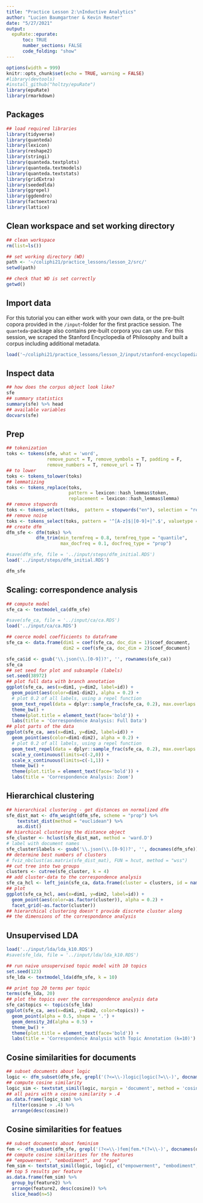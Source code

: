 ```yaml
---
title: "Practice Lesson 2:\nInductive Analytics"
author: "Lucien Baumgartner & Kevin Reuter"
date: "5/27/2021"
output: 
  epuRate::epurate:
      toc: TRUE
      number_sections: FALSE
      code_folding: "show"
---
```


```r
options(width = 999)
knitr::opts_chunk$set(echo = TRUE, warning = FALSE)
#library(devtools)
#install_github("holtzy/epuRate")
library(epuRate)
library(rmarkdown)
```

<link rel="stylesheet" href="styles.css">

## Packages
```r
## load required libraries
library(tidyverse)
library(quanteda)
library(lexicon)
library(reshape2)
library(stringi)
library(quanteda.textplots)
library(quanteda.textmodels)
library(quanteda.textstats)
library(gridExtra)
library(seededlda)
library(ggrepel)
library(ggdendro)
library(factoextra)
library(lattice)
```

## Clean workspace and set working directory
```r
## clean workspace
rm(list=ls())
```
```r
## set working directory (WD)
path <- '~/coliphi21/practice_lessons/lesson_2/src/'
setwd(path)
```
```r
## check that WD is set correctly
getwd()
```

## Import data

For this tutorial you can either work with your own data, or the pre-built copora provided in the `/input`-folder for the first practice session. The `quanteda`-package also contains pre-built corpora you can use. For this session, we scraped the Stanford Encyclopedia of Philosophy and built a corpus including additional metadata.

```r
load('~/coliphi21/practice_lessons/lesson_2/input/stanford-encyclopedia.RDS')
```

## Inspect data
```r
## how does the corpus object look like?
sfe
## summary statistics
summary(sfe) %>% head
## available variables
docvars(sfe)
```

## Prep
```r
## tokenization
toks <- tokens(sfe, what = 'word',
               remove_punct = T, remove_symbols = T, padding = F, 
               remove_numbers = T, remove_url = T)
## to lower
toks <- tokens_tolower(toks)
## lemmatizing
toks <- tokens_replace(toks, 
                       pattern = lexicon::hash_lemmas$token, 
                       replacement = lexicon::hash_lemmas$lemma)
## remove stopwords
toks <- tokens_select(toks,  pattern = stopwords("en"), selection = "remove")
## remove noise
toks <- tokens_select(toks, pattern = '^[A-z]$|[0-9]+|^.$', valuetype = 'regex', selection = 'remove')
## create dfm
dfm_sfe <- dfm(toks) %>% 
           dfm_trim(min_termfreq = 0.8, termfreq_type = "quantile",
                    max_docfreq = 0.1, docfreq_type = "prop")
```
```r
#save(dfm_sfe, file = '../input/steps/dfm_initial.RDS')
load('../input/steps/dfm_initial.RDS')
```
```r
dfm_sfe
```


## Scaling: correspondence analysis
```r
## compute model
sfe_ca <- textmodel_ca(dfm_sfe)
```
```r
#save(sfe_ca, file = '../input/ca/ca.RDS')
load('../input/ca/ca.RDS')
```
```r
## coerce model coefficients to dataframe
sfe_ca <- data.frame(dim1 = coef(sfe_ca, doc_dim = 1)$coef_document, 
                     dim2 = coef(sfe_ca, doc_dim = 2)$coef_document)

sfe_ca$id <- gsub('\\.json(\\.[0-9])?', '', rownames(sfe_ca))
sfe_ca
## set seed for plot and subsample (labels)
set.seed(38972)
## plot full data with branch annotation
ggplot(sfe_ca, aes(x=dim1, y=dim2, label=id)) +
  geom_point(aes(color=dim1-dim2), alpha = 0.2) +
  # plot 0.2 of all labels, using a repel function
  geom_text_repel(data = dplyr::sample_frac(sfe_ca, 0.2), max.overlaps = 15, seed = 6734) +
  theme_bw() +
  theme(plot.title = element_text(face='bold')) +
  labs(title = 'Correspondence Analysis: Full Data')
## plot parts of the data
ggplot(sfe_ca, aes(x=dim1, y=dim2, label=id)) +
  geom_point(aes(color=dim1-dim2), alpha = 0.2) +
  # plot 0.2 of all labels, using a repel function
  geom_text_repel(data = dplyr::sample_frac(sfe_ca, 0.2), max.overlaps = 9, seed = 6734) +
  scale_y_continuous(limits=c(-2,0)) +
  scale_x_continuous(limits=c(-1,1)) +
  theme_bw() +
  theme(plot.title = element_text(face='bold')) +
  labs(title = 'Correspondence Analysis: Zoom')
```

## Hierarchical clustering
```r
## hierarchical clustering - get distances on normalized dfm
sfe_dist_mat <- dfm_weight(dfm_sfe, scheme = "prop") %>%
    textstat_dist(method = "euclidean") %>% 
    as.dist()
## hiarchical clustering the distance object
sfe_cluster <- hclust(sfe_dist_mat, method = 'ward.D')
# label with document names
sfe_cluster$labels <- gsub('\\.json(\\.[0-9])?', '', docnames(dfm_sfe))
## determine best numbers of clusters
# fviz_nbclust(as.matrix(sfe_dist_mat), FUN = hcut, method = "wss")
## cut tree into two groups
clusters <- cutree(sfe_cluster, k = 4)
## add cluster-data to the correspondence analysis
sfe_ca_hcl <- left_join(sfe_ca, data.frame(cluster = clusters, id = names(clusters)))
## plot
ggplot(sfe_ca_hcl, aes(x=dim1, y=dim2, label=id)) +
  geom_point(aes(color=as.factor(cluster)), alpha = 0.2) +
  facet_grid(~as.factor(cluster))
## hierarchical clustering doesn't provide discrete cluster along
## the dimensions of the correspondance analysis
```

## Unsupervised LDA
```r
load('../input/lda/lda_k10.RDS')
#save(sfe_lda, file = '../input/lda/lda_k10.RDS')
```

```r
## run naive unsupervised topic model with 10 topics
set.seed(123)
sfe_lda <- textmodel_lda(dfm_sfe, k = 10)
```
```r
## print top 20 terms per topic
terms(sfe_lda, 20)
## plot the topics over the correspondence analysis data
sfe_ca$topics <- topics(sfe_lda)
ggplot(sfe_ca, aes(x=dim1, y=dim2, color=topics)) +
  geom_point(alpha = 0.5, shape = '.') +
  geom_density_2d(alpha = 0.5) +
  theme_bw() +
  theme(plot.title = element_text(face='bold')) +
  labs(title = 'Correspondence Analysis with Topic Annotation (k=10)')
```

## Cosine similarities for documents
```r
## subset documents about logic
logic <- dfm_subset(dfm_sfe, grepl('(?<=\\-)logic|logic(?=\\-)', docnames(dfm_sfe), perl = T))
## compute cosine similarity
logic_sim <- textstat_simil(logic, margin = 'document', method = 'cosine')
## all pairs with a cosine similarity > .4
as.data.frame(logic_sim) %>% 
  filter(cosine > .4) %>% 
  arrange(desc(cosine))
```

## Cosine similarities for featues
```r
## subset documents about feminism
fem <- dfm_subset(dfm_sfe, grepl('(?<=\\-)fem|fem.*(?=\\-)', docnames(dfm_sfe), perl = T))
## compute cosine similarities for the features 
## "empowerment", "embodiment", and "rape"
fem_sim <- textstat_simil(logic, logic[, c("empowerment", "embodiment", "rape")], margin = 'feature', method = 'cosine')
## top 5 results per feature
as.data.frame(fem_sim) %>% 
  group_by(feature2) %>% 
  arrange(feature2, desc(cosine)) %>% 
  slice_head(n=5)
```
